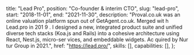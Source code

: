 
  title: "Lead Pro",
  position: "Co-founder & interim CTO",
  slug: "lead-pro",
  start: "2018-11-01",
  end: "2021-11-30",
  description:
    "Proval.co.uk was an online valuation platform spun out of GetAgent.co.uk. Merged wit h Lead.pro in 201 9 . I designed a new, integrated product suite and unified diverse tech stacks (Koa.js and Rails) into a cohesive architecture using React, Nest.js, micro-ser vices, and embeddable widgets. Ac quired by Nur tur Group in 2021.",
  href: "https://lead.pro/",
  skills: [],
  capabilities: [],
};
